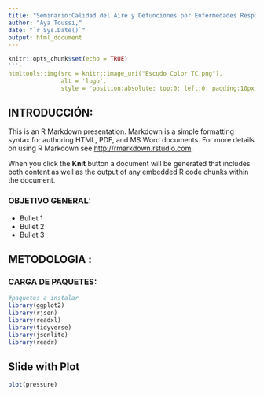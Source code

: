 ```yaml
---
title: "Seminario:Calidad del Aire y Defunciones por Enfermedades Respiratorias"
author: "Aya Toussi,"
date: "`r Sys.Date()`"
output: html_document
---
```


```r
knitr::opts_chunk$set(echo = TRUE)
```r
htmltools::img(src = knitr::image_uri("Escudo Color TC.png"), 
               alt = 'logo', 
               style = 'position:absolute; top:0; left:0; padding:10px; width:100px; height:100px;')
```


## INTRODUCCIÓN:

This is an R Markdown presentation. Markdown is a simple formatting syntax for authoring HTML, PDF, and MS Word documents. For more details on using R Markdown see <http://rmarkdown.rstudio.com>.

When you click the **Knit** button a document will be generated that includes both content as well as the output of any embedded R code chunks within the document.

### OBJETIVO GENERAL:

- Bullet 1
- Bullet 2
- Bullet 3

## METODOLOGIA :




### CARGA DE PAQUETES:

```r
#paquetes a instalar
library(ggplot2)
library(rjson)
library(readxl)
library(tidyverse)
library(jsonlite)
library(readr)
```


## Slide with Plot

```r
plot(pressure)
```

